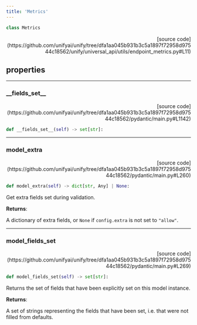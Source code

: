 ```yaml
---
title: 'Metrics'
---
```


```python
class Metrics
```

<p align="right">[source code](https://github.com/unifyai/unify/tree/dfa1aa045b931b3c5a1897f72958d97544c18562/unify/universal_api/utils/endpoint_metrics.py#L11)</p>



## properties

---

### \_\_fields\_set\_\_

<p align="right">[source code](https://github.com/unifyai/unify/tree/dfa1aa045b931b3c5a1897f72958d97544c18562/pydantic/main.py#L1142)</p>

```python
def __fields_set__(self) -> set[str]:
```



---

### model\_extra

<p align="right">[source code](https://github.com/unifyai/unify/tree/dfa1aa045b931b3c5a1897f72958d97544c18562/pydantic/main.py#L260)</p>

```python
def model_extra(self) -> dict[str, Any] | None:
```

Get extra fields set during validation.

**Returns**:

A dictionary of extra fields, or `None` if `config.extra` is not set to `"allow"`.

---

### model\_fields\_set

<p align="right">[source code](https://github.com/unifyai/unify/tree/dfa1aa045b931b3c5a1897f72958d97544c18562/pydantic/main.py#L269)</p>

```python
def model_fields_set(self) -> set[str]:
```

Returns the set of fields that have been explicitly set on this model instance.

**Returns**:

A set of strings representing the fields that have been set,
i.e. that were not filled from defaults.